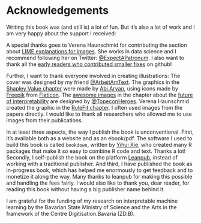 # Acknowledgements

Writing this book was (and still is) a lot of fun.
But it's also a lot of work and I am very happy about the support I received:

A special thanks goes to Verena Haunschmid for contributing the section about [LIME explanations for images](#images-lime).
She works in data science and I recommend following her on Twitter: [\@ExpectAPatronum](https://twitter.com/ExpectAPatronum).
I also want to thank all the [early readers who contributed smaller fixes](https://github.com/christophM/interpretable-ml-book/graphs/contributors) on github!

Further, I want to thank everyone involved in creating illustrations: 
The cover was designed by my friend [\@ArbeitAmText](https://twitter.com/ArbeitAmText). 
The graphics in the [Shapley Value chapter](#shapley) were made by [Abi Aryan](https://twitter.com/GoAbiAryan), using icons made by [Freepik](http://www.freepik.com/) from [Flaticon](https://www.flaticon.com/).
The [awesome images](http://www.chojugiga.com/) in the chapter about the [future of interpretability](#future) are designed by [\@TopeconHeroes](https://twitter.com/topeconheroes).
Verena Haunschmid created the graphic in the [RuleFit chapter](#rulefit).
I often used images from the papers directly.
I would like to thank all researchers who allowed me to use images from their publications.


In at least three aspects, the way I publish the book is unconventional.
First, it's available both as a website and as an ebook/pdf.
The software I used to build this book is called `bookdown`, written by [Yihui Xie](https://yihui.name/), who created many R packages that make it so easy to combine R code and text. Thanks a lot!
Secondly, I self-publish the book on the platform [Leanpub](https://leanpub.com/), instead of working with a traditional publisher.
And third, I have published the book as in-progress book, which has helped me enormously to get feedback and to monetize it along the way.
Many thanks to leanpub for making this possible and handling the fees fairly.
I would also like to thank you, dear reader, for reading this book without having a big publisher name behind it.

I am grateful for the funding of my research on interpretable machine learning by the Bavarian State Ministry of Science and the Arts in the framework of the Centre Digitisation.Bavaria (ZD.B).
